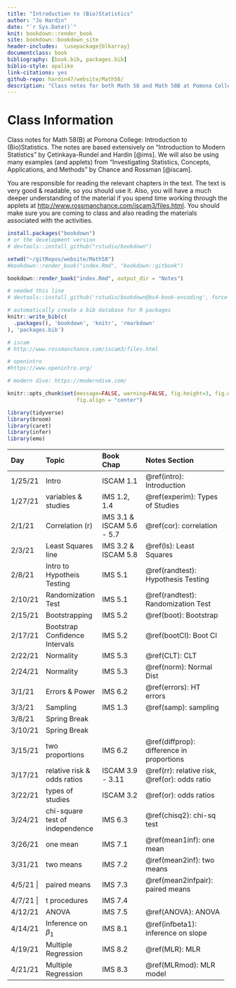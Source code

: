 ```yaml
---
title: "Introduction to (Bio)Statistics"
author: "Jo Hardin"
date: "`r Sys.Date()`"
knit: bookdown::render_book
site: bookdown::bookdown_site
header-includes:  \usepackage{blkarray}
documentclass: book
bibliography: [book.bib, packages.bib]
biblio-style: apalike
link-citations: yes
github-repo: hardin47/website/Math58/
description: "Class notes for both Math 58 and Math 58B at Pomona College: Introduction to Statistics and Introduction to Biostatistics.  The notes are based extensively on Introduction to Modern Statistics by Çetinkaya-Rundel and Hardin Investigating Statistical Concepts, Applications, and Methods by Chance and Rossman."
---
```


# Class Information {.unnumbered}

Class notes for Math 58(B) at Pomona College: Introduction to (Bio)Statistics. The notes are based extensively on "Introduction to Modern Statistics" by Çetinkaya-Rundel and Hardin [@ims]. We will also be using many examples (and applets) from "Investigating Statistics, Concepts, Applications, and Methods" by Chance and Rossman [@iscam].

You are responsible for reading the relevant chapters in the text. The text is very good & readable, so you should use it. Also, you will have a much deeper understanding of the material if you spend time working through the applets at <http://www.rossmanchance.com/iscam3/files.html>. You should make sure you are coming to class and also reading the materials associated with the activities.

```r
install.packages("bookdown")
# or the development version
# devtools::install_github("rstudio/bookdown")

setwd("~/gitRepos/website/Math58")
#bookdown::render_book("index.Rmd", "bookdown::gitbook")

bookdown::render_book("index.Rmd", output_dir = "Notes")

# needed this line
# devtools::install_github('rstudio/bookdown@bs4-book-encoding', force = TRUE)
```

```r
# automatically create a bib database for R packages
knitr::write_bib(c(
  .packages(), 'bookdown', 'knitr', 'rmarkdown'
), 'packages.bib')
```

```r
# iscam
# http://www.rossmanchance.com/iscam3/files.html

# openintro
#https://www.openintro.org/

# modern dive: https://moderndive.com/
```

```r
knitr::opts_chunk$set(message=FALSE, warning=FALSE, fig.height=3, fig.width=5, 
                      fig.align = "center")

library(tidyverse)
library(broom)
library(caret)
library(infer)
library(emo)
```

+-----------+---------------------------------+---------------------------+-------------------------------------------------+
| Day       | Topic                           | Book Chap                 | Notes Section                                   |
+:==========+:================================+:==========================+:================================================+
| 1/25/21   | Intro                           | ISCAM 1.1                 | \@ref(intro): Introduction                      |
+-----------+---------------------------------+---------------------------+-------------------------------------------------+
| 1/27/21   | variables & studies             | IMS 1.2, 1.4              | \@ref(experim): Types of Studies                |
+-----------+---------------------------------+---------------------------+-------------------------------------------------+
| 2/1/21    | Correlation (r)                 | IMS 3.1 & ISCAM 5.6 - 5.7 | \@ref(cor): correlation                         |
+-----------+---------------------------------+---------------------------+-------------------------------------------------+
| 2/3/21    | Least Squares line              | IMS 3.2 & ISCAM 5.8       | \@ref(ls): Least Squares                        |
+-----------+---------------------------------+---------------------------+-------------------------------------------------+
| 2/8/21    | Intro to Hypotheis Testing      | IMS 5.1                   | \@ref(randtest): Hypothesis Testing             |
+-----------+---------------------------------+---------------------------+-------------------------------------------------+
| 2/10/21   | Randomization Test              | IMS 5.1                   | \@ref(randtest): Randomization Test             |
+-----------+---------------------------------+---------------------------+-------------------------------------------------+
| 2/15/21   | Bootstrapping                   | IMS 5.2                   | \@ref(boot): Bootstrap                          |
+-----------+---------------------------------+---------------------------+-------------------------------------------------+
| 2/17/21   | Bootstrap Confidence Intervals  | IMS 5.2                   | \@ref(bootCI): Boot CI                          |
+-----------+---------------------------------+---------------------------+-------------------------------------------------+
| 2/22/21   | Normality                       | IMS 5.3                   | \@ref(CLT): CLT                                 |
+-----------+---------------------------------+---------------------------+-------------------------------------------------+
| 2/24/21   | Normality                       | IMS 5.3                   | \@ref(norm): Normal Dist                        |
+-----------+---------------------------------+---------------------------+-------------------------------------------------+
| 3/1/21    | Errors & Power                  | IMS 6.2                   | \@ref(errors): HT errors                        |
+-----------+---------------------------------+---------------------------+-------------------------------------------------+
| 3/3/21    | Sampling                        | IMS 1.3                   | \@ref(samp): sampling                           |
+-----------+---------------------------------+---------------------------+-------------------------------------------------+
| 3/8/21    | Spring Break                    |                           |                                                 |
+-----------+---------------------------------+---------------------------+-------------------------------------------------+
| 3/10/21   | Spring Break                    |                           |                                                 |
+-----------+---------------------------------+---------------------------+-------------------------------------------------+
| 3/15/21   | two proportions                 | IMS 6.2                   | \@ref(diffprop): difference in proportions      |
+-----------+---------------------------------+---------------------------+-------------------------------------------------+
| 3/17/21   | relative risk & odds ratios     | ISCAM 3.9 - 3.11          | \@ref(rr): relative risk, \@ref(or): odds ratio |
+-----------+---------------------------------+---------------------------+-------------------------------------------------+
| 3/22/21   | types of studies                | ISCAM 3.2                 | \@ref(or): odds ratios                          |
+-----------+---------------------------------+---------------------------+-------------------------------------------------+
| 3/24/21   | chi-square test of independence | IMS 6.3                   | \@ref(chisq2): chi-sq test                      |
+-----------+---------------------------------+---------------------------+-------------------------------------------------+
| 3/26/21   | one mean                        | IMS 7.1                   | \@ref(mean1inf): one mean                       |
+-----------+---------------------------------+---------------------------+-------------------------------------------------+
| 3/31/21   | two means                       | IMS 7.2                   | \@ref(mean2inf): two means                      |
+-----------+---------------------------------+---------------------------+-------------------------------------------------+
| 4/5/21 \| | paired means                    | IMS 7.3                   | \@ref(mean2infpair): paired means               |
+-----------+---------------------------------+---------------------------+-------------------------------------------------+
| 4/7/21 \| | t procedures                    | IMS 7.4                   |                                                 |
+-----------+---------------------------------+---------------------------+-------------------------------------------------+
| 4/12/21   | ANOVA                           | IMS 7.5                   | \@ref(ANOVA): ANOVA                             |
+-----------+---------------------------------+---------------------------+-------------------------------------------------+
| 4/14/21   | Inference on $\beta_1$          | IMS 8.1                   | \@ref(infbeta1): inference on slope             |
+-----------+---------------------------------+---------------------------+-------------------------------------------------+
| 4/19/21   | Multiple Regression             | IMS 8.2                   | \@ref(MLR): MLR                                 |
+-----------+---------------------------------+---------------------------+-------------------------------------------------+
| 4/21/21   | Multiple Regression             | IMS 8.3                   | \@ref(MLRmod): MLR model                        |
+-----------+---------------------------------+---------------------------+-------------------------------------------------+
